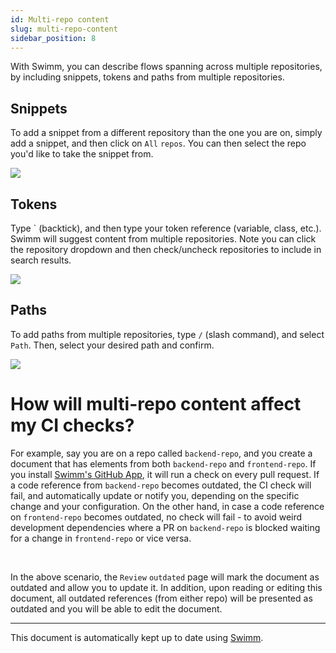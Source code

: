 ```yaml
---
id: Multi-repo content
slug: multi-repo-content
sidebar_position: 8
---
```


With Swimm, you can describe flows spanning across multiple repositories, by including snippets, tokens and paths from multiple repositories.

## Snippets

To add a snippet from a different repository than the one you are on, simply add a snippet, and then click on `All` `repos`. You can then select the repo you'd like to take the snippet from.


![](../../static/img/giphy-multi-repo-snippets-original-hd.gif)

## Tokens

Type \` (backtick), and then type your token reference (variable, class, etc.). Swimm will suggest content from multiple repositories. Note you can click the repository dropdown and then check/uncheck repositories to include in search results.

![](../../static/img/giphy-multi-repo-tokens-original-hd.gif)

## Paths

To add paths from multiple repositories, type `/` (slash command), and select `Path`. Then, select your desired path and confirm.


![](../../static/img/giphy-multi-repo-paths-original-hd.gif)

# How will multi-repo content affect my CI checks?

For example, say you are on a repo called `backend-repo`, and you create a document that has elements from both `backend-repo` and `frontend-repo`. If you install [Swimm's GitHub App](https://docs.swimm.io/continuous-integration/github-app), it will run a check on every pull request. If a code reference from `backend-repo` becomes outdated, the CI check will fail, and automatically update or notify you, depending on the specific change and your configuration. On the other hand, in case a code reference on `frontend-repo` becomes outdated, no check will fail - to avoid weird development dependencies where a PR on `backend-repo` is blocked waiting for a change in `frontend-repo` or vice versa.

<br/>

In the above scenario, the `Review` `outdated` page will mark the document as outdated and allow you to update it. In addition, upon reading or editing this document, all outdated references (from either repo) will be presented as outdated and you will be able to edit the document.

---
This document is automatically kept up to date using [Swimm](https://swimm.io).

